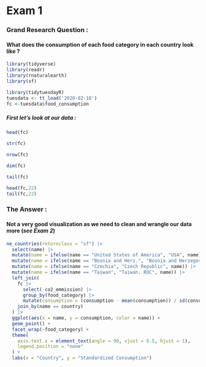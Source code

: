

# Exam 1 {.unnumbered}

### Grand Research Question : {.unnumbered}

#### What does the consumption of each food category in each country look like ? {.unnumbered}

```r
library(tidyverse)
library(readr)
library(rnaturalearth)
library(sf)

```

```r
library(tidytuesdayR)
tuesdata <- tt_load('2020-02-18')
fc <-tuesdata$food_consumption
```

##### First let's look at our data : {.unnumbered}

```r
head(fc)
```

```r
str(fc)
```

```r
nrow(fc)
```

```r
dim(fc)
```

```r
tail(fc)
```

```r
head(fc,22)
tail(fc,22)
```

### The Answer : {.unnumbered}

#### Not a very good visualization as we need to clean and wrangle our data more (*see Exam 2*)

```r
ne_countries(returnclass = "sf") |>
  select(name) |>
  mutate(name = ifelse(name == "United States of America", "USA", name)) |>
  mutate(name = ifelse(name == "Bosnia and Herz.", "Bosnia and Herzegovina", name)) |>
  mutate(name = ifelse(name == "Czechia", "Czech Republic", name)) |>
  mutate(name = ifelse(name == "Taiwan", "Taiwan. ROC", name)) |>
  left_join(
    fc |>
      select(-co2_emmission) |>
      group_by(food_category) |>
      mutate(consumption = (consumption - mean(consumption)) / sd(consumption)),
    join_by(name == country)
  ) |>
  ggplot(aes(x = name, y = consumption, color = name)) +
  geom_point() +
  facet_wrap(~food_category) +
  theme(
    axis.text.x = element_text(angle = 90, vjust = 0.5, hjust = 1),
    legend.position = "none"
  ) +
  labs(x = "Country", y = "Standardized Consumption")



```
